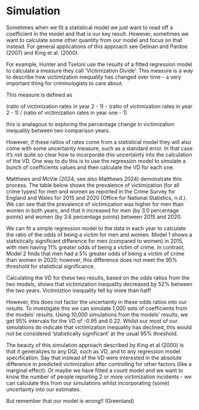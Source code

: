 # Simulation {.unnumbered}

Sometimes when we fit a statistical model we just want to read off a coefficient in the model and that is our key result. However, sometimes we want to calculate some other quantity from our model and focus on that instead. For general applications of this approach see Gelman and Pardoe (2007) and King et al. (2000).

For example, Hunter and Tseloni use the results of a fitted regression model to calculate a measure they call 'Victimization Divide'. This measure is a way to describe how victimization inequality has changed over time - a very important thing for criminologists to care about.

This measure is defined as 

(ratio of victimization rates in year 2 - 1) - (ratio of victimization rates in year 2 - 1) / (ratio of victimization rates in year one - 1)

this is analagous to exploring the percentage change in victimization inequality between two comparison years.

However, if these ratios of rates come from a statistical model they will also come with some uncertainty measure, such as a standard error. In that case it's not quite so clear how to incorporate this uncertainty into the calculation of the VD. One way to do this is to use the regression model to simulate a bunch of coefficients values and then calculate the VD for each one. 

Matthews and McVie (2024; see also Matthews 2024) demonstrate this process. The table below shows the prevalence of victimization (for all crime types) for men and women as reported in the Crime Survey for England and Wales for 2015 and 2020 (Office for National Statistics, n.d.). We can see that the prevalence of victimization was higher for men than women in both years, and that it increased for men (by 3.0 percentage points) and women (by 3.6 percentage points) between 2015 and 2020. 

We can fit a simple regression model to the data in each year to calculate the ratio of the odds of being a victim for men and women. Model 1 shows a statistically significant difference for men (compared to women) in 2015, with men having 11% greater odds of being a victim of crime.  In contrast, Model 2 finds that men had a 5% greater odds of being a victim of crime than women in 2020; however, this difference does not meet the 95% threshold for statistical significance. 

Calculating the VD for these two results, based on the odds ratios from the two models, shows that victimization inequality decreased by 52% between the two years. Victimiztion inequality fell by more than half!

However, this does not factor the uncertainty in these odds ratios into our results. To investigate this we can simulate 1,000 sets of coefficients from the models' results. Using 10,000 simulations from the models’ results, we get 95% intervals for the VD of -0.95 and 0.22. Whilst our most of our simulations do indicate that victimization inequality has declined, this would not be considered 'statistically significant' at the usual 95% threshold.


The beauty of this simulation approach described by King et al (2000) is that it generalizes to any DQI, such as VD, and to any regression model specification. Say that instead of the VD were interested in the absolute difference in predicted victimization after controlling for other factors (like a marginal effect). Or maybe we have fitted a count model and we want to know the number of people reporting 2 or more victimization incidents - we can calculate this from our simulations whilst incorporating (some) uncertainty into our estimates.

But remember that our model is wrong!! (Greenland)

